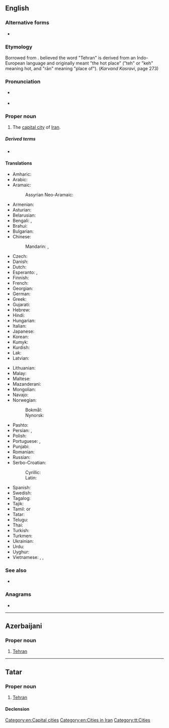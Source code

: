 ==English==
{{wikipedia}}

===Alternative forms===
* {{l|en|Teheran}}

===Etymology===
Borrowed from {{bor|en|fa|تهران|tr=tehrân}}. {{w|Ahmad Kasravi}} believed the word "Tehran" is derived from an Indo-European language and originally meant "the hot place" ("teh" or "keh" meaning hot, and "rān" meaning "place of"). (''Karvand Kasravi'', page 273)

===Pronunciation===
* {{a|UK}} {{IPA|/ˈtɛ.ɹæn/|/ˈteəɹ.ɑːn/|lang=en}}
* {{audio|En-Tehran.ogg|Audio|lang=en}}

===Proper noun===
{{en-proper noun}}

# The [[capital city]] of [[Iran]].

=====Derived terms=====
* {{l|en|Tehranian}}

====Translations====
{{trans-top|capital of Iran}}
* Amharic: {{t|am|ቴህራን||sc=Ethi}}
* Arabic: {{t|ar|طِهْرَان|m}}
* Aramaic:
*: Assyrian Neo-Aramaic: {{t|aii|ܛܗܪܢ|sc=Syrc}}
* Armenian: {{t|hy|Թեհրան|sc=Armn}}
* Asturian: {{t|ast|Teḥrán}}
* Belarusian: {{t|be|Тэгера́н|m|sc=Cyrl}}
* Bengali: {{t|bn|তেহরান|sc=Beng}}, {{t|bn|তেহ্রাণ|sc=Beng}}
* Brahui: {{t|brh|Taerán}}
* Bulgarian: {{t|bg|Техера́н|m|sc=Cyrl}}
* Chinese:
*: Mandarin: {{t+|cmn|德黑蘭|sc=Hani}}, {{t+|cmn|德黑兰|tr=Déhēilán|sc=Hani}}
* Czech: {{t+|cs|Teherán|m}}
* Danish: {{t|da|Teheran}}
* Dutch: {{t+|nl|Teheran|n}}
* Esperanto: {{t+|eo|Teherano}}, {{t|eo|Tehrano}}
* Finnish: {{t+|fi|Teheran}}
* French: {{t+|fr|Téhéran|m}}
* Georgian: {{t+|ka|თეირანი|sc=Geor}}
* German: {{t+|de|Teheran|n}}
* Greek: {{t+|el|Τεχεράνη|sc=Grek}}
* Gujarati: {{t|gu|તેહરાન|sc=Gujr}}
* Hebrew: {{t|he|טהראן|tr=teherán|sc=Hebr}}
* Hindi: {{t|hi|तेहरान|f|sc=Deva}}
* Hungarian: {{t+|hu|Teherán}}
* Italian: {{t+|it|Teheran}}
* Japanese: {{t+|ja|テヘラン|tr=Teheran}}
* Korean: {{t|ko|^테헤란}}
* Kumyk: {{t|kum|Тегьран|sc=Cyrl}}
* Kurdish: {{t+|ku|Taran}}
* Lak: {{t|lbe|Тегьеран|sc=Cyrl}}
* Latvian: {{t|lv|Teherāna|f}}
{{trans-mid}}
* Lithuanian: {{t|lt|Teheranas|m}}
* Malay: {{t|ms|Teheran}}
* Maltese: {{t|mt|Teħran|m}}
* Mazanderani: {{t|mzn|تهرون|tr=tehrun|sc=fa-Arab}}
* Mongolian: {{t|mn|Тегеран|sc=Cyrl}}
* Navajo: {{t|nv|Tʼehewan}}
* Norwegian:
*: Bokmål: {{t|nb|Teheran}}
*: Nynorsk: {{t|nn|Teheran}}
* Pashto: {{t|ps|تهران|tr=tehrān|sc=ps-Arab}}
* Persian: {{t+|fa|تهران|tr=tehrân|sc=fa-Arab}}, {{t|fa|تهرون|tr=tehrun|sc=fa-Arab}}
* Polish: {{t+|pl|Teheran|m}}
* Portuguese: {{t+|pt|Teerã|f}} {{qualifier|Brazil}}, {{t+|pt|Teerão|f}} {{qualifier|Portugal}}
* Punjabi: {{t|pa|ਤਿਹ੍ਰਾਨ|tr=tihrān|sc=Guru}}
* Romanian: {{t+|ro|Teheran}}
* Russian: {{t+|ru|Тегера́н|m}}
* Serbo-Croatian:
*: Cyrillic: {{t|sh|Техеран|m|sc=Cyrl}}
*: Latin: {{t+|sh|Teheran|m}}
* Spanish: {{t+|es|Teherán|m}}
* Swedish: {{t+|sv|Teheran}}
* Tagalog: {{t|tl|Teherán}}
* Tajik: {{t+|tg|Теҳрон|sc=Cyrl}}
* Tamil: {{t+|ta|தெஹரான்|sc=Taml}} or {{t|ta|தெகுரான்|sc=Taml}}
* Tatar: {{t|tt|Техран|sc=Cyrl}}
* Telugu: {{t|te|టెహరాన|sc=Telu}}
* Thai: {{t|th|เตหะราน}}
* Turkish: {{t+|tr|Tahran}}
* Turkmen: {{t|tk|Tähran}}
* Ukrainian: {{t|uk|Тегера́н|m|sc=Cyrl}}
* Urdu: {{t|ur|تہران|f|tr=tehrān|sc=ur-Arab}}
* Uyghur: {{t|ug|تېھران|sc=ug-Arab}}
* Vietnamese: {{t|vi|Tehran}}, {{t|vi|Têhêran}}, {{t|vi|Têhêrăng}}
{{trans-bottom}}

===See also===
* {{list:provinces of Iran/en}}

===Anagrams===
* {{anagrams|en|a=aehnrt|anther|arthen|harten|nather|thenar}}

[[Category:en:Capital cities]]
[[Category:en:Cities in Iran]]

----

==Azerbaijani==

===Proper noun===
{{head|az|proper noun}}

# [[Tehran]]

{{topics|az|Capital cities|Cities in Iran}}

----

==Tatar==

===Proper noun===
{{tt-pos|proper noun|l}}

# [[Tehran#English|Tehran]]

====Declension====
{{tt-latin-noun|nıñ|ga|nı|da|dan}}

[[Category:tt:Cities]]